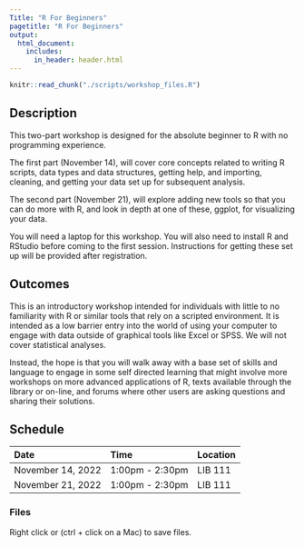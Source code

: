 ```yaml
---
Title: "R For Beginners"
pagetitle: "R For Beginners"
output:
  html_document:
    includes:
      in_header: header.html
---
```

```r
knitr::read_chunk("./scripts/workshop_files.R")
```

## Description

This two-part workshop is designed for the absolute beginner to R with no programming experience.

The first part (November 14), will cover core concepts related to writing R scripts, data types and data structures, getting help, and importing, cleaning, and getting your data set up for subsequent analysis.

The second part (November 21), will explore adding new tools so that you can do more with R, and look in depth at one of these, ggplot, for visualizing your data. 

You will need a laptop for this workshop. You will also need to install R and RStudio before coming to the first session. Instructions for getting these set up will be provided after registration.

## Outcomes

This is an introductory workshop intended for individuals with little to no familiarity with R or similar tools that rely on a scripted environment. It is intended as a low barrier entry into the world of using your computer to engage with data outside of graphical tools like Excel or SPSS. We will not cover statistical analyses.

Instead, the hope is that you will walk away with a base set of skills and language to engage in some self directed learning that might involve more workshops on more advanced applications of R, texts available through the library or on-line, and forums where other users are asking questions and sharing their solutions.

## Schedule

| Date | Time | Location | Content |
| :- | :- | :- |
| November 14, 2022 | 1:00pm - 2:30pm | LIB 111 | R, RStudio, Getting Help, Importing, Cleaning, and Subsetting. |
| November 21, 2022 | 1:00pm - 2:30pm | LIB 111 | Visualizing Data with ggplot |

### Files

Right click or (ctrl + click on a Mac) to save files.

```r
```
